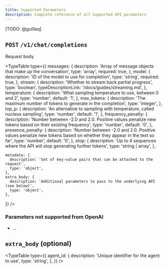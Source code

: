 ```yaml
---
title: Supported Parameters
description: Complete reference of all supported API parameters
---
```



[TODO: @guillaq]

## `POST` `/v1/chat/completions`

Request body

<TypeTable
  type={{
    messages: {
      description: 'Array of message objects that make up the conversation',
      type: 'array',
      required: true,
    },
    model: {
      description: 'ID of the model to use for completion',
      type: 'string',
      required: true,
    },
    stream: {
      description: 'Whether to stream back partial progress',
      type: 'boolean',
      typeDescriptionLink: '/docs/guides/streaming.md',
    },
    temperature: {
      description: 'What sampling temperature to use, between 0 and 2',
      type: 'number',
      default: '1',
    },
    max_tokens: {
      description: 'The maximum number of tokens to generate in the completion',
      type: 'integer',
    },
    top_p: {
      description: 'An alternative to sampling with temperature, called nucleus sampling',
      type: 'number',
      default: '1',
    },
    frequency_penalty: {
      description: 'Number between -2.0 and 2.0. Positive values penalize new tokens based on their existing frequency',
      type: 'number',
      default: '0',
    },
    presence_penalty: {
      description: 'Number between -2.0 and 2.0. Positive values penalize new tokens based on whether they appear in the text so far',
      type: 'number',
      default: '0',
    },
    stop: {
      description: 'Up to 4 sequences where the API will stop generating further tokens',
      type: 'string | array',
    },
    
    metadata: {
      description: 'Set of key-value pairs that can be attached to the request',
      type: 'object',
    },
    extra_body: {
      description: 'Additional parameters to pass to the underlying API (see below)',
      type: 'object',
    },
  }}
/>

### Parameters not supported from OpenAI

- ...

## `extra_body` (optional)

<TypeTable
  type={{
    agent_id: {
      description: 'Unique identifier for the agent to use',
      type: 'string',
    },
  }}
/>
